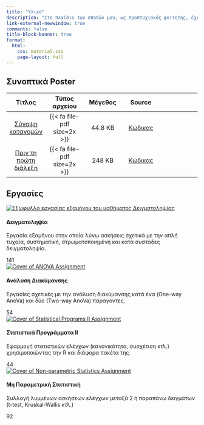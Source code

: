 ```yaml
---
title: "Υλικό"
description: "Στο πλαίσιο των σπυδών μου, ως προπτυχιακός φοιτητής, έχει χρειαστεί να κάνω αρκετές εργασίες. Με βάση αυτό αποφάσισα να αναρτήσω ορισμένες από αυτές. Επιπλέον, αναρτώ και υλικό που θα βοηθήσει τους υπόλοιπους συμφοιτητές μου που για διάφορους λόγους (π.χ. υγείας, οικονομικούς κτλ.) δεν μπορούν να ολοκληρώσουν τις σπουδές τους."
link-external-newwindow: true
comments: false
title-block-banner: true
format: 
  html:
    css: material.css
    page-layout: full
---
```


## Συνοπτικά Poster

<div class ="material-tables">
| Τίτλος  | Τύπος αρχείου | Μέγεθος |  Source | 
|:--------:|:--------:|:--------:|:--------:|:--------:|
| [Σύνοψη κατανομών](https://github.com/stesiam/Summary-Distributions/blob/main/Summary_Distributions.pdf)  | {{< fa file-pdf size=2x >}}  | 44.8 KB | [Κώδικας](https://github.com/stesiam/Summary-Distributions) |
| [Πριν τη πρώτη διάλεξη](https://github.com/stesiam/posterMaths/blob/main/posterMaths.pdf)  |  {{< fa file-pdf size=2x >}} | 248 KB | [Κώδικας](https://github.com/stesiam/posterMaths)|
</div>

## Εργασίες

```{=html}
<div class= "card-wrapper">
<div class="card border-primary mb-3">
  <div class="card-body">
    <div class="card-image">
      <a href="https://drive.google.com/file/d/1It24SASMaSL-vJxdryUUL_js1TLPiSYC/view?usp=drive_link"><img src="../assets/images/sampling_asgn.jpg" alt="Εξώφυλλο εργασίας εξαμήνου του μαθήματος Δειγμστοληψίας"></a>
    </div>
    <h4 class="card-title">Δειγματοληψία</h4>
    <p class="card-text">Εργασία εξαμήνου στην οποία λύνω ασκήσεις σχετικά με την απλή τυχαία, συστηματική, στρωματοποιημένη και κατά συστάδες δειγματοληψία.</p>
  </div>
  <div class = "foot d-flex justify-center">
      <div class = "text1 pages-card">
        <div class= "pages-text">141</div>
        <div class= "pages-icon">
        <i class="fa-solid fa-book"></i>
        </div>
      </div>
  </div>
</div>
<div class="card border-primary mb-3">
  <div class="card-body">
    <div class="card-image">
      <a href="https://drive.google.com/file/d/18mAqVjjQGgove9cXCDn2QFJbCjfce5ZF/view?usp=drive_link"><img src="../assets/images/anova_asgn.jpg" alt="Cover of ANOVA Assignment"></a>
    </div>
    <h4 class="card-title">Ανάλυση Διακύμανσης</h4>
    <p class="card-text">Εργασίες σχετικές με την ανάλυση διακύμανσης κατά ένα (One-way AnoVa) και δύο (Τwo-way AnoVa) παράγοντες.</p>
  </div>
  <div class = "foot d-flex justify-center">
      <div class = "text1 pages-card">
        <div class= "pages-text">54</div>
        <div class= "pages-icon">
        <i class="fa-solid fa-book"></i>
        </div>
      </div>
  </div>
</div>
<div class="card border-primary mb-3">
  <div class="card-body">
    <div class="card-image">
      <a href="https://drive.google.com/file/d/1XH4D3HGx2uUWZSNDYfMshPdgd-V7NabW/view?usp=drive_link"><img src="../assets/images/statsR_asgn.jpg" alt="Cover of Statistical Programs II Assignment"></a>
    </div>
    <h4 class="card-title">Στατιστικά Προγράμματα ΙΙ</h4>
    <p class="card-text">Εφαρμογή στατιστικών ελέγχων (κανονικότητα, συσχέτιση κτλ.) χρησιμοποιώντας την R και διάφορα πακέτα της.</p>
  </div>
  <div class = "foot d-flex justify-center">
      <div class = "text1 pages-card">
        <div class= "pages-text">44</div>
        <div class= "pages-icon">
        <i class="fa-solid fa-book"></i>
        </div>
      </div>
  </div>
</div>
<div class="card border-primary mb-3">
  <div class="card-body">
    <div class="card-image">
      <a href="https://drive.google.com/file/d/1jtgU0v57fJFgFxTmAO2sXIUsOZe0IJR9/view?usp=drive_link"><img src="../assets/images/apar_cover.jpg" alt="Cover of Non-parametric Statistics Assignment"></a>
    </div>
    <h4 class="card-title">Μη Παραμετρική Στατιστική</h4>
    <p class="card-text">Συλλογή λυμμένων ασκήσεων ελέγχων μεταξύ 2 ή παραπάνω δειγμάτων (t-test, Kruskal-Wallis κτλ.)</p>
  </div>
  <div class = "foot d-flex justify-center">
      <div class = "text1 pages-card">
        <div class= "pages-text">92</div>
        <div class= "pages-icon">
        <i class="fa-solid fa-book"></i>
        </div>
      </div>
  </div>
</div>
</div>
```

